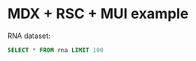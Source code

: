 # MDX + RSC + MUI example

RNA dataset:

```sql rna connection:rnaCentral
SELECT * FROM rna LIMIT 100
```

<DataGrid data={rna} />
